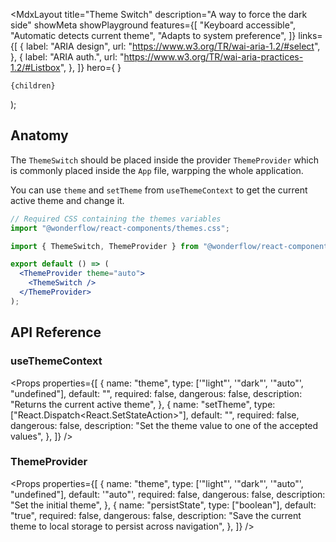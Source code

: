 
  <MdxLayout
    title="Theme Switch"
    description="A way to force the dark side"
    showMeta
    showPlayground
    features={[
      "Keyboard accessible",
      "Automatic detects current theme",
      "Adapts to system preference",
    ]}
    links={[
      {
        label: "ARIA design",
        url: "https://www.w3.org/TR/wai-aria-1.2/#select",
      },
      {
        label: "ARIA auth.",
        url: "https://www.w3.org/TR/wai-aria-practices-1.2/#Listbox",
      },
    ]}
    hero={
      <LiveArea direction="row" horizontalAlign="center" fill={false}>
        <ThemeSwitch />
      </LiveArea>
    }
  >
    {children}
  </MdxLayout>
);

## Anatomy

The `ThemeSwitch` should be placed inside the provider `ThemeProvider` which is commonly placed inside the `App` file, warpping the whole application.

You can use `theme` and `setTheme` from `useThemeContext` to get the current active theme and change it.

```jsx
// Required CSS containing the themes variables
import "@wonderflow/react-components/themes.css";

import { ThemeSwitch, ThemeProvider } from "@wonderflow/react-components";

export default () => (
  <ThemeProvider theme="auto">
    <ThemeSwitch />
  </ThemeProvider>
);
```

## API Reference

### useThemeContext

<Props
  properties={[
    {
      name: "theme",
      type: ['"light"', '"dark"', '"auto"', "undefined"],
      default: "",
      required: false,
      dangerous: false,
      description: "Returns the current active theme",
    },
    {
      name: "setTheme",
      type: ["React.Dispatch<React.SetStateAction<ThemeType>>"],
      default: "",
      required: false,
      dangerous: false,
      description: "Set the theme value to one of the accepted values",
    },
  ]}
/>

### ThemeProvider

<Props
  properties={[
    {
      name: "theme",
      type: ['"light"', '"dark"', '"auto"', "undefined"],
      default: '"auto"',
      required: false,
      dangerous: false,
      description: "Set the initial theme",
    },
    {
      name: "persistState",
      type: ["boolean"],
      default: "true",
      required: false,
      dangerous: false,
      description:
        "Save the current theme to local storage to persist across navigation",
    },
  ]}
/>
